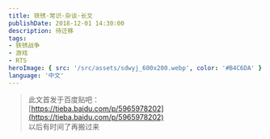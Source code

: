 ```yaml
---
title: 铁锈·常识·杂谈·长文
publishDate: 2018-12-01 14:30:00
description: 待迁移
tags:
- 铁锈战争
- 游戏
- RTS
heroImage: { src: '/src/assets/sdwyj_600x200.webp', color: '#B4C6DA' }
language: '中文'
---
```


> 此文首发于百度贴吧：  
> [https://tieba.baidu.com/p/5965978202](https://tieba.baidu.com/p/5965978202)  
> 以后有时间了再搬过来


